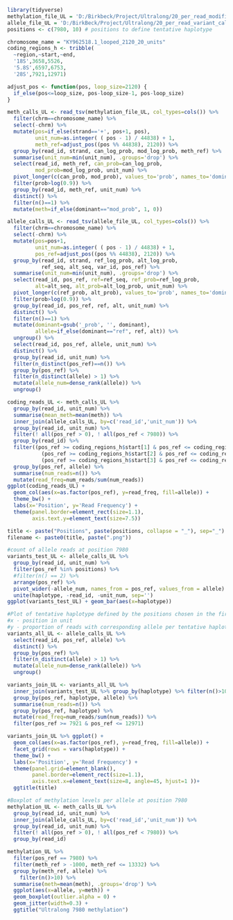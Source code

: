 ```{r} 
library(tidyverse) 
methylation_file_UL = 'D:/Birkbeck/Project/Ultralong/20_per_read_modified_base_calls.txt'
allele_file_UL = 'D:/BirkBeck/Project/Ultralong/20_per_read_variant_calls.txt'
positions <- c(7980, 10) # positions to define tentative haplotype 

chromosome_name = "KY962518.1_looped_2120_20_units"
coding_regions_h <- tribble(
  ~region,~start,~end,
  '18S',3658,5526,
  '5.8S',6597,6753,
  '28S',7921,12971)
```

```{r}
adjust_pos <- function(pos, loop_size=2120) {
  if_else(pos<=loop_size, pos-loop_size-1, pos-loop_size)
}

meth_calls_UL <- read_tsv(methylation_file_UL, col_types=cols()) %>%
  filter(chrm==chromosome_name) %>%
  select(-chrm) %>%
  mutate(pos=if_else(strand=='+', pos+1, pos),
         unit_num=as.integer( ( pos - 1) / 44838) + 1,
         meth_ref=adjust_pos((pos %% 44838), 2120)) %>%
  group_by(read_id, strand, can_log_prob, mod_log_prob, meth_ref) %>%
  summarise(unit_num=min(unit_num), .groups='drop') %>%
  select(read_id, meth_ref, can_prob=can_log_prob,
         mod_prob=mod_log_prob, unit_num) %>%
  pivot_longer(c(can_prob, mod_prob), values_to='prob', names_to='dominant') %>%
  filter(prob>log(0.9)) %>%
  group_by(read_id, meth_ref, unit_num) %>%
  distinct() %>%
  filter(n()==1) %>%
  mutate(meth=if_else(dominant=="mod_prob", 1, 0)) 
```

```{r}
allele_calls_UL <- read_tsv(allele_file_UL, col_types=cols()) %>%
  filter(chrm==chromosome_name) %>%
  select(-chrm) %>%
  mutate(pos=pos+1,
         unit_num=as.integer( ( pos - 1) / 44838) + 1,
         pos_ref=adjust_pos((pos %% 44838), 2120)) %>%
  group_by(read_id, strand, ref_log_prob, alt_log_prob,
           ref_seq, alt_seq, var_id, pos_ref) %>%
  summarise(unit_num=min(unit_num), .groups='drop') %>%
  select(read_id, pos_ref, ref=ref_seq, ref_prob=ref_log_prob,
         alt=alt_seq, alt_prob=alt_log_prob, unit_num) %>%
  pivot_longer(c(ref_prob, alt_prob), values_to='prob', names_to='dominant') %>%
  filter(prob>log(0.9)) %>%
  group_by(read_id, pos_ref, ref, alt, unit_num) %>%
  distinct() %>%
  filter(n()==1) %>%
  mutate(dominant=gsub('_prob', '', dominant),
         allele=if_else(dominant=="ref", ref, alt)) %>%
  ungroup() %>%
  select(read_id, pos_ref, allele, unit_num) %>%
  distinct() %>%
  group_by(read_id, unit_num) %>%
  filter(n_distinct(pos_ref)==n()) %>%
  group_by(pos_ref) %>%
  filter(n_distinct(allele) > 1) %>%
  mutate(allele_num=dense_rank(allele)) %>%
  ungroup()
```

```{r}
coding_reads_UL <- meth_calls_UL %>%
  group_by(read_id, unit_num) %>%
  summarise(mean_meth=mean(meth)) %>%
  inner_join(allele_calls_UL, by=c('read_id','unit_num')) %>%
  group_by(read_id, unit_num) %>%
  filter(! all(pos_ref > 0), ! all(pos_ref < 7980)) %>%
  group_by(read_id) %>%
  filter((pos_ref >= coding_regions_h$start[1] & pos_ref <= coding_regions_h$end[1]) | 
           (pos_ref >= coding_regions_h$start[2] & pos_ref <= coding_regions_h$end[2]) |
           (pos_ref >= coding_regions_h$start[3] & pos_ref <= coding_regions_h$end[3])) %>%
  group_by(pos_ref, allele) %>%
  summarise(num_reads=n()) %>%
  mutate(read_freq=num_reads/sum(num_reads))
ggplot(coding_reads_UL) + 
  geom_col(aes(x=as.factor(pos_ref), y=read_freq, fill=allele)) + 
  theme_bw() +
  labs(x='Position', y='Read Frequency') +
  theme(panel.border=element_rect(size=1.1),
        axis.text.y=element_text(size=7.5))
```
```{r}
title <- paste("Positions", paste(positions, collapse = "_"), sep="_")
filename <- paste0(title, paste(".png"))

#count of allele reads at position 7980
variants_test_UL <- allele_calls_UL %>% 
  group_by(read_id, unit_num) %>% 
  filter(pos_ref %in% positions) %>% 
  #filter(n() == 2) %>% 
  arrange(pos_ref) %>%
  pivot_wider(-allele_num, names_from = pos_ref, values_from = allele) %>%
  unite(haplotype, -read_id, -unit_num, sep='')
ggplot(variants_test_UL) + geom_bar(aes(x=haplotype))
```

```{r}
#Plot of tentative haplotype defined by the positions chosen in the first chunk
#x - position in unit
#y - proportion of reads with corresponding allele per tentative haplotype
variants_all_UL <- allele_calls_UL %>%
  select(read_id, pos_ref, allele) %>%
  distinct() %>%
  group_by(pos_ref) %>%
  filter(n_distinct(allele) > 1) %>%
  mutate(allele_num=dense_rank(allele)) %>%
  ungroup()

variants_join_UL <- variants_all_UL %>% 
  inner_join(variants_test_UL %>% group_by(haplotype) %>% filter(n()>10), by=c('read_id')) %>%
  group_by(pos_ref, haplotype, allele) %>%
  summarise(num_reads=n()) %>%
  group_by(pos_ref, haplotype) %>%
  mutate(read_freq=num_reads/sum(num_reads)) %>%
  filter(pos_ref >= 7921 & pos_ref <= 12971)

variants_join_UL %>% ggplot() + 
  geom_col(aes(x=as.factor(pos_ref), y=read_freq, fill=allele)) + 
  facet_grid(rows = vars(haplotype)) + 
  theme_bw() +
  labs(x='Position', y='Read Frequency') +
  theme(panel.grid=element_blank(),
        panel.border=element_rect(size=1.1),
        axis.text.x=element_text(size=8, angle=45, hjust=1 ))+
  ggtitle(title) 
```

```{r}
#Boxplot of methylation levels per allele at position 7980
methylation_UL <- meth_calls_UL %>%
  group_by(read_id, unit_num) %>%
  inner_join(allele_calls_UL, by=c('read_id','unit_num')) %>%
  group_by(read_id, unit_num) %>%
  filter(! all(pos_ref > 0), ! all(pos_ref < 7980)) %>%
  group_by(read_id)

methylation_UL %>% 
  filter(pos_ref == 7980) %>%
  filter(meth_ref > -1000, meth_ref <= 13332) %>%
  group_by(meth_ref, allele) %>%
    filter(n()>10) %>%
  summarise(meth=mean(meth), .groups='drop') %>%
  ggplot(aes(x=allele, y=meth)) +
  geom_boxplot(outlier.alpha = 0) + 
  geom_jitter(width=0.3) + 
  ggtitle("Ultralong 7980 methylation")
```